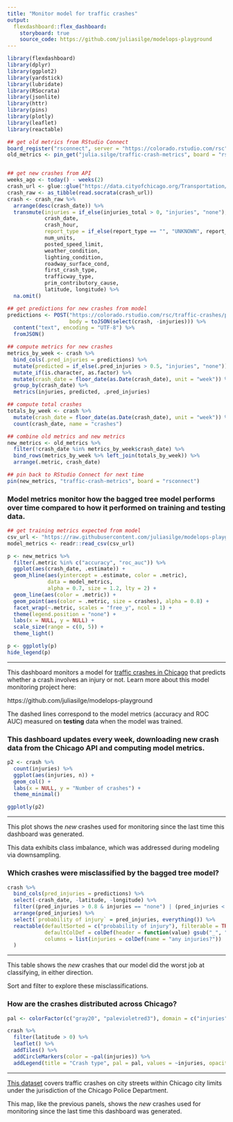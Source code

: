 ```yaml
---
title: "Monitor model for traffic crashes"
output: 
  flexdashboard::flex_dashboard:
    storyboard: true
    source_code: https://github.com/juliasilge/modelops-playground
---
```


```r
library(flexdashboard)
library(dplyr)
library(ggplot2)
library(yardstick)
library(lubridate)
library(RSocrata)
library(jsonlite)
library(httr)
library(pins)
library(plotly)
library(leaflet)
library(reactable)

## get old metrics from RStudio Connect
board_register("rsconnect", server = "https://colorado.rstudio.com/rsc")
old_metrics <- pin_get("julia.silge/traffic-crash-metrics", board = "rsconnect")


## get new crashes from API
weeks_ago <- today() - weeks(2)
crash_url <- glue::glue("https://data.cityofchicago.org/Transportation/Traffic-Crashes-Crashes/85ca-t3if?$where=CRASH_DATE > '{weeks_ago}'")
crash_raw <- as_tibble(read.socrata(crash_url))
crash <- crash_raw %>%
  arrange(desc(crash_date)) %>%
  transmute(injuries = if_else(injuries_total > 0, "injuries", "none"),
            crash_date,
            crash_hour,
            report_type = if_else(report_type == "", "UNKNOWN", report_type),
            num_units,
            posted_speed_limit,
            weather_condition,
            lighting_condition,
            roadway_surface_cond,
            first_crash_type,
            trafficway_type,
            prim_contributory_cause,
            latitude, longitude) %>%
  na.omit()

## get predictions for new crashes from model
predictions <- POST("https://colorado.rstudio.com/rsc/traffic-crashes/predict", 
                    body = toJSON(select(crash, -injuries))) %>%
  content("text", encoding = "UTF-8") %>% 
  fromJSON()

## compute metrics for new crashes
metrics_by_week <- crash %>%
  bind_cols(.pred_injuries = predictions) %>%
  mutate(predicted = if_else(.pred_injuries > 0.5, "injuries", "none")) %>%
  mutate_if(is.character, as.factor) %>%
  mutate(crash_date = floor_date(as.Date(crash_date), unit = "week")) %>%
  group_by(crash_date) %>%
  metrics(injuries, predicted, .pred_injuries)

## compute total crashes
totals_by_week <- crash %>% 
  mutate(crash_date = floor_date(as.Date(crash_date), unit = "week")) %>% 
  count(crash_date, name = "crashes")

## combine old metrics and new metrics
new_metrics <- old_metrics %>%
  filter(!crash_date %in% metrics_by_week$crash_date) %>%
  bind_rows(metrics_by_week %>% left_join(totals_by_week)) %>%
  arrange(.metric, crash_date)

## pin back to RStudio Connect for next time
pin(new_metrics, "traffic-crash-metrics", board = "rsconnect")  
```


### Model metrics monitor how the bagged tree model performs over time compared to how it performed on training and testing data.

```r
## get training metrics expected from model
csv_url <- "https://raw.githubusercontent.com/juliasilge/modelops-playground/master/crash-api/crash-model-metrics.csv"
model_metrics <- readr::read_csv(csv_url)

p <- new_metrics %>%
  filter(.metric %in% c("accuracy", "roc_auc")) %>%
  ggplot(aes(crash_date, .estimate)) +
  geom_hline(aes(yintercept = .estimate, color = .metric), 
             data = model_metrics,
             alpha = 0.7, size = 1.2, lty = 2) +
  geom_line(aes(color = .metric)) +
  geom_point(aes(color = .metric, size = crashes), alpha = 0.8) +
  facet_wrap(~.metric, scales = "free_y", ncol = 1) +
  theme(legend.position = "none") +
  labs(x = NULL, y = NULL) +
  scale_size(range = c(0, 5)) +
  theme_light()

p <- ggplotly(p)
hide_legend(p)
```

*** 

This dashboard monitors a model for [traffic crashes in Chicago](https://data.cityofchicago.org/Transportation/Traffic-Crashes-Crashes/85ca-t3if) that predicts whether a crash involves an injury or not. Learn more about this model monitoring project here:

https://github.com/juliasilge/modelops-playground

The dashed lines correspond to the model metrics (accuracy and ROC AUC) measured on **testing** data when the model was trained.

### This dashboard updates every week, downloading new crash data from the Chicago API and computing model metrics.

```r
p2 <- crash %>%
  count(injuries) %>% 
  ggplot(aes(injuries, n)) + 
  geom_col() + 
  labs(x = NULL, y = "Number of crashes") +
  theme_minimal()

ggplotly(p2)
```

*** 

This plot shows the _new_ crashes used for monitoring since the last time this dashboard was generated.

This data exhibits class imbalance, which was addressed during modeling via downsampling.

### Which crashes were misclassified by the bagged tree model?

```r
crash %>%
  bind_cols(pred_injuries = predictions) %>%
  select(-crash_date, -latitude, -longitude) %>%
  filter((pred_injuries > 0.8 & injuries == "none") | (pred_injuries < 0.2 & injuries == "injuries")) %>%
  arrange(pred_injuries) %>%
  select(`probability of injury` = pred_injuries, everything()) %>%
  reactable(defaultSorted = c("probability of injury"), filterable = TRUE,
            defaultColDef = colDef(header = function(value) gsub("_", " ", value, fixed = TRUE)),
            columns = list(injuries = colDef(name = "any injuries?"))
  )
```

*** 

This table shows the _new_ crashes that our model did the worst job at classifying, in either direction.

Sort and filter to explore these misclassifications.


### How are the crashes distributed across Chicago?

```r
pal <- colorFactor(c("gray20", "palevioletred3"), domain = c("injuries", "none"))

crash %>%
  filter(latitude > 0) %>% 
  leaflet() %>% 
  addTiles() %>% 
  addCircleMarkers(color = ~pal(injuries)) %>%
  addLegend(title = "Crash type", pal = pal, values = ~injuries, opacity = 1)
```

***

[This dataset](https://data.cityofchicago.org/Transportation/Traffic-Crashes-Crashes/85ca-t3if) covers traffic crashes on city streets within Chicago city limits under the jurisdiction of the Chicago Police Department. 

This map, like the previous panels, shows the _new_ crashes used for monitoring since the last time this dashboard was generated.


